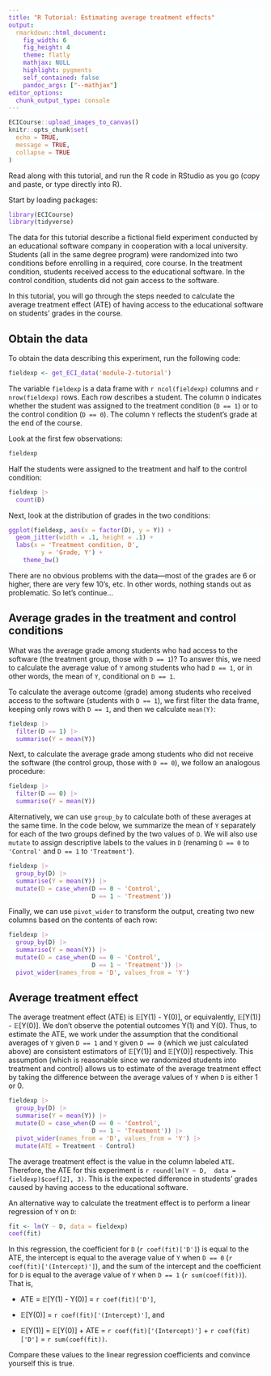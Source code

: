 ```yaml
---
title: "R Tutorial: Estimating average treatment effects"
output: 
  rmarkdown::html_document:
    fig_width: 6
    fig_height: 4
    theme: flatly
    mathjax: NULL
    highlight: pygments
    self_contained: false
    pandoc_args: ["--mathjax"]
editor_options: 
  chunk_output_type: console
---
```



<style>
pre.sourceCode {
  background-color: #fcffff;
  color: #262c2d;
}
code span.at {
  color: #ca863c;
}
code span.dv {
  color: #047d39;
}
code span.fu {
  color: #7629d2;
}
code span.do {
  color: #999;
  font-style: normal;
}
code span.st {
  color: #cc4e11;
}
code span.sc {
  color: #ca7dac;
}
pre > code.sourceCode a {
  display: none;
}
blockquote > p {
  font-size: 13px !important;
  color: #647980;
  line-height: 1.5 !important;
  font-weight: 400 !important;
}
blockquote > code {
   rgba(0, 0, 0, 0.02);
}
</style>


```r
ECICourse::upload_images_to_canvas()
knitr::opts_chunk$set(
  echo = TRUE,
  message = TRUE,
  collapse = TRUE
)
```


Read along with this tutorial, and run the R code in RStudio as you go (copy and paste, or type directly into R).

Start by loading packages:

```r
library(ECICourse)
library(tidyverse)
```

The  data for this tutorial describe a fictional field  experiment  conducted by an educational software company in cooperation with a local university. Students (all in the same degree program) were randomized into two  conditions before enrolling in  a required, core course. In the  treatment condition, students received access to the educational software. In the control condition, students did not  gain access to the software.

In this tutorial, you will go  through the steps needed to calculate the  average treatment  effect (ATE) of having access  to the educational software on students' grades in the course. 

## Obtain the data

To obtain the data describing this experiment, run the following code:

```r
fieldexp <- get_ECI_data('module-2-tutorial')
```

The variable `fieldexp` is a data frame with `r ncol(fieldexp)` columns and `r nrow(fieldexp)` rows. Each row describes a  student. The column  `D` indicates whether the student was assigned to the treatment condition (`D == 1`) or to the control condition (`D == 0`). The column `Y` reflects the student's grade at the end of the course.

Look at the first few observations:

```r
fieldexp
```

Half the students were assigned to the treatment and half to the control condition:

```r
fieldexp |> 
  count(D)
```

Next, look at the distribution of grades in the  two conditions:

```r
ggplot(fieldexp, aes(x = factor(D), y = Y)) +
  geom_jitter(width = .1, height = .1) +
  labs(x = 'Treatment condition, D',
  		 y = 'Grade, Y') +
	theme_bw()
```

There are no obvious problems with the data—most of the grades are 6 or higher, there are very few 10's, etc. In other words, nothing stands out as problematic. So let's continue...

## Average grades in the treatment and control conditions

What was the average  grade among students who had access to the software (the treatment group, those with `D == 1`)? To answer this, we need to calculate the average value of `Y` among students who had `D == 1`, or in other words, the mean  of `Y`, conditional on `D == 1`. 


To calculate the average outcome (grade) among students who received access to the software (students with `D == 1`), we first filter the data frame, keeping only rows with `D == 1`, and then we calculate `mean(Y)`:

```r
fieldexp |> 
  filter(D == 1) |> 
  summarise(Y = mean(Y))
```

Next, to calculate  the average   grade among students who did not receive the  software (the  control group, those with `D == 0`),  we follow an analogous procedure:

```r
fieldexp |>
  filter(D == 0) |>
  summarise(Y = mean(Y))
```

Alternatively, we can use `group_by` to calculate both of these averages at the same time. In the code below, we  summarize the mean of `Y` separately for each of the two groups defined by the two values of `D`.  We will also  use `mutate` to assign descriptive labels to the values in `D`  (renaming `D == 0` to `'Control'` and `D == 1` to `'Treatment'`).

```r
fieldexp |>
  group_by(D) |>
  summarise(Y = mean(Y)) |>
  mutate(D = case_when(D == 0 ~ 'Control',
                       D == 1 ~ 'Treatment'))
```

Finally, we can use  `pivot_wider` to transform the  output, creating two new columns based on the contents of each row:

```r
fieldexp |>
  group_by(D) |>
  summarise(Y = mean(Y)) |>
  mutate(D = case_when(D == 0 ~ 'Control',
                       D == 1 ~ 'Treatment')) |>
  pivot_wider(names_from = 'D', values_from = 'Y')
```

## Average  treatment effect

The average treatment effect (ATE) is 𝔼[Y(1) -  Y(0)], or equivalently, 𝔼[Y(1)] - 𝔼[Y(0)]. We don't observe the potential outcomes Y(1) and Y(0). Thus, to estimate the ATE, we work under the assumption that the conditional averages of `Y` given  `D == 1`  and `Y` given `D == 0` (which we just calculated above) are consistent  estimators of 𝔼[Y(1)] and 𝔼[Y(0)] respectively. This assumption (which is reasonable since we randomized students into treatment and control) allows us to estimate of the average treatment effect by taking the difference between the average values of `Y` when `D` is either  1 or 0. 

```r
fieldexp |>
  group_by(D) |>
  summarise(Y = mean(Y)) |>
  mutate(D = case_when(D == 0 ~ 'Control',
                       D == 1 ~ 'Treatment')) |>
  pivot_wider(names_from = 'D', values_from = 'Y') |>
  mutate(ATE = Treatment - Control)
```

The average treatment effect is the value in the column labeled `ATE`. Therefore, the ATE for  this experiment is `r round(lm(Y ~ D,  data = fieldexp)$coef[2], 3)`. This is the expected  difference  in students' grades caused by having access to the educational software.

An alternative way to calculate the treatment effect is to perform a linear regression of `Y` on `D`:

```r
fit <- lm(Y ~ D, data = fieldexp)
coef(fit)
```

In this regression, the coefficient for `D` (`r coef(fit)['D']`) is equal to the ATE, the intercept is equal to the average value of `Y` when `D == 0` (`r coef(fit)['(Intercept)']`), and the sum of the intercept and the coefficient for `D` is equal to the average value of `Y` when `D == 1` (`r sum(coef(fit))`). That is, 

* ATE = 𝔼[Y(1) -  Y(0)] = `r coef(fit)['D']`,

* 𝔼[Y(0)] = `r coef(fit)['(Intercept)']`, and

* 𝔼[Y(1)] = 𝔼[Y(0)] + ATE = `r coef(fit)['(Intercept)']` + `r coef(fit)['D']` = `r sum(coef(fit))`.

Compare these values to the linear regression coefficients and convince yourself this is true.



